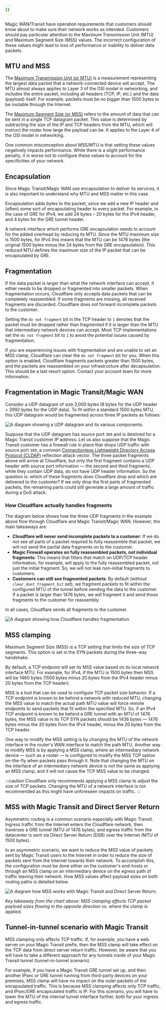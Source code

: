 ```yaml
---
{}
---
```


Magic WAN/Transit have operation requirements that customers should know about to make sure their network works as intended. Customers should pay particular attention to the Maximum Transmission Unit (MTU) and Maximum Segment Size (MSS) values. The incorrect configuration of these values might lead to loss of performance or inability to deliver data packets.

## MTU and MSS

The [Maximum Transmission Unit (or MTU)](https://www.cloudflare.com/learning/network-layer/what-is-mtu/) is a measurement representing the largest data packet that a network-connected device will accept. The MTU almost always applies to Layer 3 of the OSI model in networking, and includes the entire packet, including all headers (TCP, IP, etc.) and the data (payload) itself. For example, packets must be no bigger than 1500 bytes to be routable through the Internet.

The [Maximum Segment Size (or MSS)](https://www.cloudflare.com/learning/network-layer/what-is-mss/) refers to the amount of data that can be sent in a single TCP datagram packet. This value is determined by subtracting the size of the IP and TCP headers from the MTU, which will instruct the router how large the payload can be. It applies to the Layer 4 of the OSI model in networking.

One common misconception about MSS/MTU is that setting these values negatively impacts performance. While there is a slight performance penalty, it is worse not to configure these values to account for the specificities of your network.

## Encapsulation

Since Magic Transit/Magic WAN use encapsulation to deliver its services, it is also important to understand why MTU and MSS matter in this case.

Encapsulation adds bytes to the packet, since we add a new IP header and (often) some sort of encapsulating header to every packet. For example, in the case of GRE for IPv4, we add 24 bytes – 20 bytes for the IPv4 header, and 4 bytes for the GRE tunnel header.

A network interface which performs GRE encapsulation needs to account for the added overhead by reducing its MTU. Since the MTU maximum size is 1500 bytes, for IPv4 this means that the MTU can be 1476 bytes (the original 1500 bytes minus the 24 bytes from the GRE encapsulation). This reduced MTU defines the maximum size of the IP packet that can be encapsulated by GRE.

## Fragmentation

If the data packet is larger than what the network interface can accept, it either needs to be dropped or fragmented into smaller packets. When fragmentation occurs, Cloudflare only accepts data packets that can be completely reassembled. If some fragments are missing, all received fragments are discarded. Cloudflare does not forward incomplete packets to the customer.

Setting the `do not fragment` bit in the TCP header to `1` denotes that the packet must be dropped rather than fragmented if it is larger than the MTU that intermediary network devices can accept. Most TCP implementations set the `do not fragment` bit to `1` to avoid the potential issues caused by fragmentation.

If you are experiencing issues with fragmentation and are unable to set an MSS clamp, Cloudflare can clear the `do not fragment` bit for you. When this option is enabled, Cloudflare fragments packets greater than 1500 bytes, and the packets are reassembled on your infrastructure after decapsulation. This should be a last resort option. Contact your account team for more information.

## Fragmentation in Magic Transit/Magic WAN

Consider a UDP datagram of size 3,000 bytes (8 bytes for the UDP header + 2992 bytes for the UDP data). To fit within a standard 1500 bytes MTU, this UDP datagram would be fragmented across three IP packets as follows:

![A diagram showing a UDP datagram and its various components.](~/assets/images/magic-transit/mtu-mss/udp-datagram.png)

Suppose that the UDP datagram has source port `389` and is destined for a Magic Transit customer IP address. Let us also suppose that the Magic Transit customer has a firewall rule in place that drops UDP traffic with source port `389`, a common [Connectionless Lightweight Directory Access Protocol (CLDAP)](https://blog.cloudflare.com/reflections-on-reflections) reflection attack vector. The three packet fragments above will arrive at Cloudflare, but only the first fragment contains a UDP header with source port information — the second and third fragments, while they contain UDP data, do not have UDP header information. So the question is: which of these fragments does Cloudflare drop and which are delivered to the customer? If we only drop the first parts of fragmented packets, the remaining parts could still generate a large amount of traffic during a DoS attack.

### How Cloudflare actually handles fragments

The diagram below shows how the three UDP fragments in the example above flow through Cloudflare and Magic Transit/Magic WAN. However, the main takeaways are:

- **Cloudflare will never send incomplete packets to a customer**: If we do not see all parts of a packet required to fully reassemble that packet, we will not send the partial data fragments on to the customer.
- **Magic Firewall operates on fully reassembled packets, not individual fragments**: This means that filters that match on UDP/TCP header information, for example, will apply to the fully reassembled packet, not just the initial fragment. So, we will not leak non-initial fragments to customers.
- **Customers can still see fragmented packets**: By default (without `clear_dont_fragment_bit` set), we fragment packets to fit within the configured MTU of the tunnel before sending the data to the customer. If a packet is larger than 1476 bytes, we will fragment it and send those fragments to the customer for reassembly.

In all cases, Cloudflare sends all fragments to the customer.

![A diagram showing how Cloudflare handles fragmentation.](~/assets/images/magic-transit/mtu-mss/fragmentation.png)

## MSS clamping

Maximum Segment Size (MSS) is a TCP setting that limits the size of TCP segments. This option is set in the SYN packets during the three-way handshake.

By default, a TCP endpoint will set its MSS value based on its local network interface MTU. For example, for IPv4, if the MTU is 1500 bytes then MSS will be 1460 bytes (1500 bytes minus 20 bytes from the IPv4 header minus 20 bytes from the TCP header).

MSS is a tool that can be used to configure TCP packet size behavior. If a TCP endpoint is known to be behind a network with reduced MTU, changing the MSS value to match the actual path MTU value will force remote endpoints to send packets that fit within the specified MTU. So, if an IPv4 TCP endpoint is known to be behind a GRE tunnel with an MTU of 1476 bytes, the MSS value in its TCP SYN packets should be 1436 bytes — 1476 bytes minus the 20 bytes from the IPv4 header, minus the 20 bytes from the TCP header.

One way to modify the MSS setting is by changing the MTU of the network interface in the router's WAN interface to match the path MTU. Another way to modify MSS is by applying a MSS clamp, where an intermediary network device — such as a router — is configured to modify the MSS TCP option on-the-fly when packets pass through it. Note that changing the MTU on the interface of an intermediary network device is not the same as applying an MSS clamp, and it will not cause the TCP MSS value to be changed.

:::caution
Cloudflare only recommends applying a MSS clamp to adjust the size of TCP packets. Changing the MTU of a network interface is not recommended as this might have unforeseen impacts on traffic.
:::

## MSS with Magic Transit and Direct Server Return

Asymmetric routing is a common scenario especially with Magic Transit. Ingress traffic from the Internet enters the Cloudflare network, then traverses a GRE tunnel (MTU of 1476 bytes), and egress traffic from the datacenter is sent via Direct Server Return (DSR) over the Internet (MTU of 1500 bytes).

In an asymmetric scenario, we want to reduce the MSS value of packets sent by Magic Transit users to the Internet in order to reduce the size of packets sent from the Internet towards their network. To accomplish this, the configuration must be done either on the customer's end-hosts or through an MSS clamp on an intermediary device on the egress path of traffic leaving their network. How MSS values affect payload sizes on both routing paths is detailed below.

![A diagram how MSS works with Magic Transit and Direct Server Return.](~/assets/images/magic-transit/mtu-mss/dsr.png)

_Key takeaway from the chart above: MSS clamping affects TCP packet payload sizes flowing in the opposite direction vs. where the clamp is applied._

## Tunnel-in-tunnel scenario with Magic Transit

MSS clamping only affects TCP traffic. If, for example, you have a web server on your Magic Transit prefix, then the MSS clamp will take effect on the TCP data from direct server return traffic. However, be aware that you will have to take a different approach for any tunnels inside of your Magic Transit tunnel (tunnel-in-tunnel scenario).

For example, if you have a Magic Transit GRE tunnel set up, and then another IPsec or GRE tunnel running from third-party devices on your premises, MSS clamp will have no impact on the outer packets of the encapsulated traffic. This is because MSS clamping affects only TCP traffic, and IPsec/GRE encapsulated traffic is IP. For this scenario, you will have to lower the MTU of the internal tunnel interface further, both for your ingress and egress traffic.
